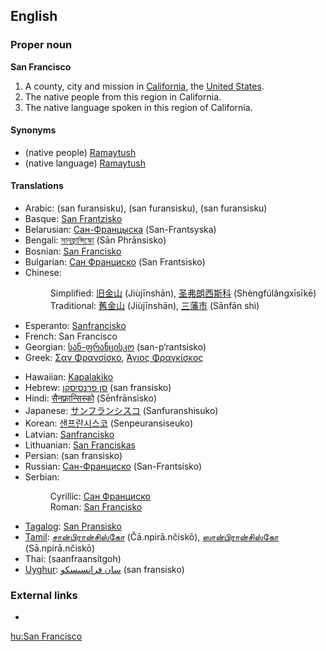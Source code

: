 ==English==

===Proper noun===
'''San Francisco'''

# A county, city and mission in [[California]], the [[United States]].
# The native people from this region in California.
# The native language spoken in this region of California.

====Synonyms====
*(native people) [[Ramaytush]]
*(native language) [[Ramaytush]]

====Translations====
{{top}}
*Arabic: {{ARchar|[[سان فرانسسكو]]}} (san furansisku), {{ARchar|[[سان فرانسيسكو]]}} (san furansisku), {{ARchar|[[سان فرنسسكو]]}} (san furansisku)
*Basque: [[San Frantzisko]]
*Belarusian: [[Сан-Францыска]] (San-Frantsyska)
*Bengali: [[সানফ্রান্সিস্কো]] (Sān Phrānsisko)
*Bosnian: [[San Francisko#Bosnian|San Francisko]] {{m}}
*Bulgarian: [[Сан Франциско]] (San Frantsisko)
*Chinese:
*:Simplified: [[旧金山]] (Jiùjīnshān), [[圣弗朗西斯科]] (Shèngfúlǎngxīsīkē)
*:Traditional: [[舊金山]] (Jiùjīnshān), [[三藩市]] (Sānfān shì)
*Esperanto: [[Sanfrancisko]]
*French: San Francisco
*Georgian: [[სან-ფრანცისკო]] (san-p‘rantsisko)
*Greek: [[Σαν Φρανσίσκο]], [[Άγιος Φραγκίσκος]]
{{mid}}
*Hawaiian: [[Kapalakiko]]
*Hebrew: [[סן פרנסיסקו]] (san fransisko)
*Hindi: [[सैनफ़्रान्सिस्को]] (Sēnfrānsisko)
*Japanese: [[サンフランシスコ]] (Sanfuranshisuko)
*Korean: [[샌프란시스코]] (Senpeuransiseuko)
*Latvian: [[Sanfrancisko]]
*Lithuanian: [[San Franciskas]]
*Persian: {{FAchar|[[سان فرانسیسکو]]}} (san fransisko)
*Russian: [[Сан-Франциско]] (San-Frantsísko) {{m}}
*Serbian:
*:Cyrillic: [[Сан Франциско]] {{m}}
*:Roman: [[San Francisko#Serbian|San Francisko]] {{m}}
*[[Tagalog]]: [[San Pransisko]]
*[[Tamil]]: [[சான்பிரான்சிஸ்கோ]] (Čā.npirā.nčiskō), [[ஸான்பிரான்சிஸ்கோ]] (Sā.npirā.nčiskō)
*Thai: {{THchar|[[ซานฟรานซิสโก]]}} (saanfraansítgoh)
*[[Uyghur]]: [[ﺳﺎﻥ ﻓﺮﺍﻧﺴﯩﺴﻜﻮ]] (san fransisko)
{{bottom}}

===External links===
*{{ethnologue|lang=San Francisco|code=cst}}

[[hu:San Francisco]]